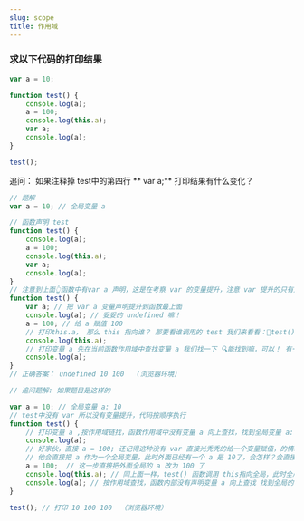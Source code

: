 ```yaml
---
slug: scope
title: 作用域
---
```



### 求以下代码的打印结果

```js
var a = 10;

function test() {
    console.log(a);
    a = 100;
    console.log(this.a);
    var a;
    console.log(a);
}

test();
```

追问： 如果注释掉 test中的第四行 ** var a;** 打印结果有什么变化？




```js
// 题解
var a = 10; // 全局变量 a

// 函数声明 test
function test() {
    console.log(a);
    a = 100;
    console.log(this.a);
    var a;
    console.log(a);
}
// 注意到上面👆函数中有var a 声明，这是在考察 var 的变量提升，注意 var 提升的只有声明，赋值不提升，所以V8执行实际的代码如下👇
function test() {
    var a; // 把 var a 变量声明提升到函数最上面
    console.log(a); // 妥妥的 undefined 嘛！
    a = 100; // 给 a 赋值 100
    // 打印this.a， 那么 this 指向谁？ 那要看谁调用的 test 我们来看看：👀test() 谁调用的？ 全局调用的，所以this.a 是外层的 10
    console.log(this.a);
    // 打印变量 a 先在当前函数作用域中查找变量 a 我们找一下 🔍能找到嘛，可以！ 有一个 100 所以 第三个是 100
    console.log(a);
}
// 正确答案： undefined 10 100   (浏览器环境)
```

```js
// 追问题解: 如果题目是这样的

var a = 10; // 全局变量 a: 10
// test中没有 var 所以没有变量提升，代码按顺序执行
function test() {
    // 打印变量 a ,按作用域链找，函数作用域中没有变量 a 向上查找，找到全局变量 a: 10 打印 10
    console.log(a);
    // 好家伙，直接 a = 100; 还记得这种没有 var 直接光秃秃的给一个变量赋值，的情况浏览器会怎么处理嘛？
    // 他会直接把 a 作为一个全局变量，此时外面已经有一个 a 是 10了，会怎样？会直接覆盖！！
    a = 100;  // 这一步直接把外面全局的 a 改为 100 了
    console.log(this.a); // 同上面一样，test() 函数调用 this指向全局，此时全局的a 已经是 100,打印100
    console.log(a); // 按作用域查找，函数内部没有声明变量 a 向上查找 找到全局的 a  打印也是 100
}

test(); // 打印 10 100 100  （浏览器环境）
```



